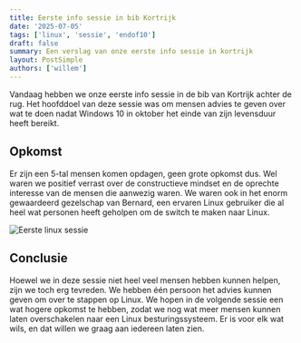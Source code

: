 ```yaml
---
title: Eerste info sessie in bib Kortrijk
date: '2025-07-05'
tags: ['linux', 'sessie', 'endof10']
draft: false
summary: Een verslag van onze eerste info sessie in kortrijk
layout: PostSimple
authors: ['willem']
---
```


Vandaag hebben we onze eerste info sessie in de bib van Kortrijk achter de rug.
Het hoofddoel van deze sessie was om mensen advies te geven over wat te doen
nadat Windows 10 in oktober het einde van zijn levensduur heeft bereikt.

## Opkomst

Er zijn een 5-tal mensen komen opdagen, geen grote opkomst dus. Wel waren we
positief verrast over de constructieve mindset en de oprechte interesse van de
mensen die aanwezig waren. We waren ook in het enorm gewaardeerd gezelschap van
Bernard, een ervaren Linux gebruiker die al heel wat personen heeft geholpen om
de switch te maken naar Linux.

![Eerste linux sessie](/static/images/eerste-sessie-preview-edited.jpeg)

## Conclusie

Hoewel we in deze sessie niet heel veel mensen hebben kunnen helpen, zijn we
toch erg tevreden. We hebben één persoon het advies kunnen geven om over te
stappen op Linux. We hopen in de volgende sessie een wat hogere opkomst te
hebben, zodat we nog wat meer mensen kunnen laten overschakelen naar een Linux
besturingssysteem. Er is voor elk wat wils, en dat willen we graag aan iedereen
laten zien.

